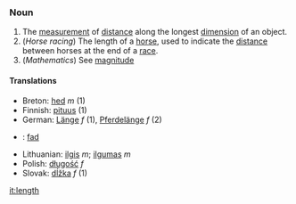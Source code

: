 ===Noun===

# The [[measurement]] of [[distance]] along the longest [[dimension]] of an object.
# (''Horse racing'') The length of a [[horse]], used to indicate the [[distance]] between horses at the end of a [[race]].
# (''Mathematics'') See [[magnitude]]
====Translations====
*Breton: [[hed]] ''m'' (1)
*Finnish: [[pituus]] (1)
*German: [[Länge]] ''f'' (1), [[Pferdelänge]] ''f'' (2)
*{{ga}}: [[fad]]
*Lithuanian: [[ilgis]] ''m''; [[ilgumas]] ''m''
*Polish: [[długość]] ''f''
*Slovak: [[dĺžka]] ''f'' (1)

[[it:length]]